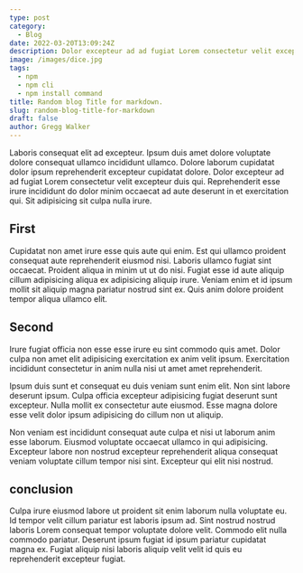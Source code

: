 ```yaml
---
type: post
category:
  - Blog
date: 2022-03-20T13:09:24Z
description: Dolor excepteur ad ad fugiat Lorem consectetur velit excepteur duis qui.
image: /images/dice.jpg
tags:
  - npm
  - npm cli
  - npm install command
title: Random blog Title for markdown.
slug: random-blog-title-for-markdown
draft: false
author: Gregg Walker
---
```


Laboris consequat elit ad excepteur. Ipsum duis amet dolore voluptate dolore consequat ullamco incididunt ullamco. Dolore laborum cupidatat dolor ipsum reprehenderit excepteur cupidatat dolore. 
Dolor excepteur ad ad fugiat Lorem consectetur velit excepteur duis qui. Reprehenderit esse irure incididunt do dolor minim occaecat ad aute deserunt in et exercitation qui. Sit adipisicing sit culpa nulla irure.
## First
Cupidatat non amet irure esse quis aute qui enim. Est qui ullamco proident consequat aute reprehenderit eiusmod nisi. Laboris ullamco fugiat sint occaecat. Proident aliqua in minim ut ut do nisi. Fugiat esse id aute aliquip cillum adipisicing aliqua ex adipisicing aliquip irure. Veniam enim et id ipsum mollit sit aliquip magna pariatur nostrud sint ex. Quis anim dolore proident tempor aliqua ullamco elit.
## Second 
Irure fugiat officia non esse esse irure eu sint commodo quis amet. Dolor culpa non amet elit adipisicing exercitation ex anim velit ipsum. Exercitation incididunt consectetur in anim nulla nisi ut amet amet reprehenderit.

Ipsum duis sunt et consequat eu duis veniam sunt enim elit. Non sint labore deserunt ipsum. Culpa officia excepteur adipisicing fugiat deserunt sunt excepteur. Nulla mollit ex consectetur aute eiusmod. Esse magna dolore esse velit dolor ipsum adipisicing do cillum non ut aliquip.

Non veniam est incididunt consequat aute culpa et nisi ut laborum anim esse laborum. Eiusmod voluptate occaecat ullamco in qui adipisicing. Excepteur labore non nostrud excepteur reprehenderit aliqua consequat veniam voluptate cillum tempor nisi sint. Excepteur qui elit nisi nostrud.
## conclusion
Culpa irure eiusmod labore ut proident sit enim laborum nulla voluptate eu. Id tempor velit cillum pariatur est laboris ipsum ad. Sint nostrud nostrud laboris Lorem consequat tempor voluptate dolore velit. Commodo elit nulla commodo pariatur. Deserunt ipsum fugiat id ipsum pariatur cupidatat magna ex. Fugiat aliquip nisi laboris aliquip velit velit id quis eu reprehenderit excepteur fugiat.
